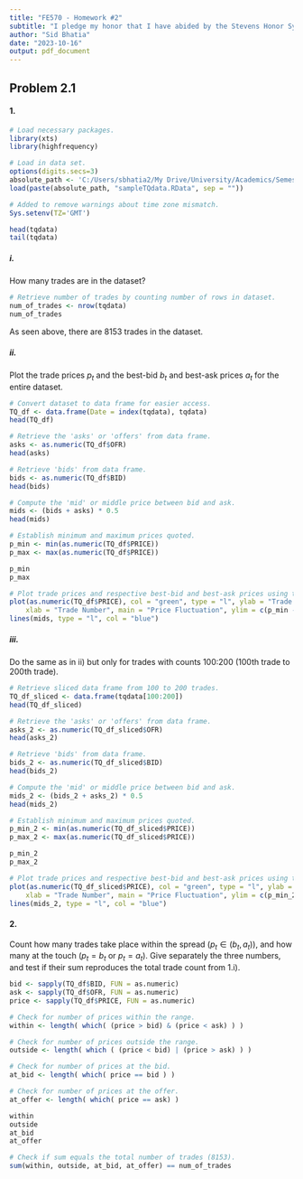 ```yaml
---
title: "FE570 - Homework #2"
subtitle: "I pledge my honor that I have abided by the Stevens Honor System."
author: "Sid Bhatia"
date: "2023-10-16"
output: pdf_document
---
```


## Problem 2.1

#### 1.

```r
# Load necessary packages.
library(xts)
library(highfrequency)

# Load in data set.
options(digits.secs=3)
absolute_path <- 'C:/Users/sbhatia2/My Drive/University/Academics/Semester V/FE570 - Market Microstructure and Trading Strategies/FE570 - Homework/FE570 - Homework #2/'
load(paste(absolute_path, "sampleTQdata.RData", sep = ""))

# Added to remove warnings about time zone mismatch.
Sys.setenv(TZ='GMT')

head(tqdata)
tail(tqdata)
```

##### i.

How many trades are in the dataset?

```r
# Retrieve number of trades by counting number of rows in dataset.
num_of_trades <- nrow(tqdata)
num_of_trades
```

As seen above, there are 8153 trades in the dataset.

##### ii.

Plot the trade prices $p_t$ and the best-bid $b_t$ and best-ask prices $a_t$ for the entire dataset.

```r
# Convert dataset to data frame for easier access.
TQ_df <- data.frame(Date = index(tqdata), tqdata)
head(TQ_df)

# Retrieve the 'asks' or 'offers' from data frame.
asks <- as.numeric(TQ_df$OFR)
head(asks)

# Retrieve 'bids' from data frame.
bids <- as.numeric(TQ_df$BID)
head(bids)

# Compute the 'mid' or middle price between bid and ask.
mids <- (bids + asks) * 0.5
head(mids)

# Establish minimum and maximum prices quoted.
p_min <- min(as.numeric(TQ_df$PRICE))
p_max <- max(as.numeric(TQ_df$PRICE))

p_min
p_max

# Plot trade prices and respective best-bid and best-ask prices using the mid price.
plot(as.numeric(TQ_df$PRICE), col = "green", type = "l", ylab = "Trade Price", 
    xlab = "Trade Number", main = "Price Fluctuation", ylim = c(p_min - 0.2, p_max + 0.2))
lines(mids, type = "l", col = "blue")
```

##### iii.

Do the same as in ii) but only for trades with counts 100:200 (100th trade to 200th trade).

```r
# Retrieve sliced data frame from 100 to 200 trades.
TQ_df_sliced <- data.frame(tqdata[100:200])
head(TQ_df_sliced)

# Retrieve the 'asks' or 'offers' from data frame.
asks_2 <- as.numeric(TQ_df_sliced$OFR)
head(asks_2)

# Retrieve 'bids' from data frame.
bids_2 <- as.numeric(TQ_df_sliced$BID)
head(bids_2)

# Compute the 'mid' or middle price between bid and ask.
mids_2 <- (bids_2 + asks_2) * 0.5
head(mids_2)

# Establish minimum and maximum prices quoted.
p_min_2 <- min(as.numeric(TQ_df_sliced$PRICE))
p_max_2 <- max(as.numeric(TQ_df_sliced$PRICE))

p_min_2
p_max_2

# Plot trade prices and respective best-bid and best-ask prices using the mid price.
plot(as.numeric(TQ_df_sliced$PRICE), col = "green", type = "l", ylab = "Trade Price", 
    xlab = "Trade Number", main = "Price Fluctuation", ylim = c(p_min_2 - 0.2, p_max_2 + 0.2))
lines(mids_2, type = "l", col = "blue")
```

#### 2.

Count how many trades take place within the spread $(p_t \in (b_t, a_t))$, and how many at the touch $(p_t = b_t$ or 
$p_t = a_t$). Give separately the three numbers, and test if their sum reproduces the total trade count from 1.i).

```r
bid <- sapply(TQ_df$BID, FUN = as.numeric)
ask <- sapply(TQ_df$OFR, FUN = as.numeric)
price <- sapply(TQ_df$PRICE, FUN = as.numeric)

# Check for number of prices within the range.
within <- length( which( (price > bid) & (price < ask) ) ) 

# Check for number of prices outside the range.
outside <- length( which ( (price < bid) | (price > ask) ) )

# Check for number of prices at the bid.
at_bid <- length( which( price == bid ) )

# Check for number of prices at the offer.
at_offer <- length( which( price == ask) )

within
outside
at_bid
at_offer

# Check if sum equals the total number of trades (8153).
sum(within, outside, at_bid, at_offer) == num_of_trades
```